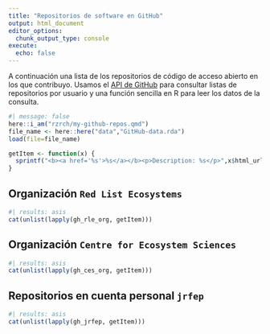 ```yaml
---
title: "Repositorios de software en GitHub"
output: html_document
editor_options: 
  chunk_output_type: console
execute:
  echo: false
---
```


A continuación una lista de los repositorios de código de acceso abierto en los que contribuyo. [Usamos el [API de GitHub](https://docs.github.com/en/rest?apiVersion=2022-11-28) para consultar listas de repositorios por usuario y una función sencilla en R para leer los datos de la consulta.]{.aside}

```r
#| message: false
here::i_am("rzrch/my-github-repos.qmd")
file_name <- here::here("data","GitHub-data.rda")
load(file=file_name)

getItem <- function(x) {
  sprintf("<b><a href='%s'>%s</a></b><p>Description: %s</p>",x$html_url, x$full_name, x$description)
}
```

## Organización `Red List Ecosystems`

```r
#| results: asis
cat(unlist(lapply(gh_rle_org, getItem)))
```

## Organización `Centre for Ecosystem Sciences`

```r
#| results: asis
cat(unlist(lapply(gh_ces_org, getItem)))
```

## Repositorios en cuenta personal `jrfep`
```r
#| results: asis
cat(unlist(lapply(gh_jrfep, getItem)))
```

